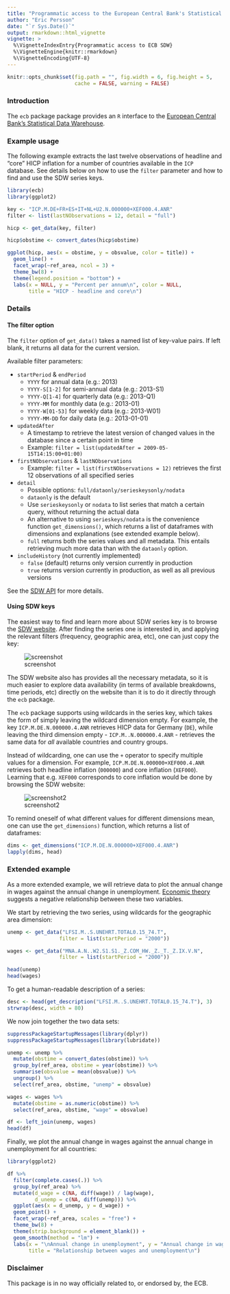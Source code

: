 ---
title: "Programmatic access to the European Central Bank's Statistical Data Warehouse (SDW)"
author: "Eric Persson"
date: "`r Sys.Date()`"
output: rmarkdown::html_vignette
vignette: >
  %\VignetteIndexEntry{Programmatic access to ECB SDW}
  %\VignetteEngine{knitr::rmarkdown}
  %\VignetteEncoding{UTF-8}
---

```{r options, echo=FALSE}
knitr::opts_chunk$set(fig.path = "", fig.width = 6, fig.height = 5, 
                      cache = FALSE, warning = FALSE)
```

### Introduction

The `ecb` package package provides an `R` interface to the [European Central Bank's Statistical Data Warehouse](https://sdw.ecb.europa.eu/).

### Example usage

The following example extracts the last twelve observations of headline and 
"core" HICP inflation for a number of countries available in the `ICP` database.
See details below on how to use the `filter` parameter and how to find and use
the SDW series keys.

```{r}
library(ecb)
library(ggplot2)
```

```{r hicp_plot, eval=FALSE}
key <- "ICP.M.DE+FR+ES+IT+NL+U2.N.000000+XEF000.4.ANR"
filter <- list(lastNObservations = 12, detail = "full")

hicp <- get_data(key, filter)

hicp$obstime <- convert_dates(hicp$obstime)

ggplot(hicp, aes(x = obstime, y = obsvalue, color = title)) +
  geom_line() +
  facet_wrap(~ref_area, ncol = 3) +
  theme_bw(8) +
  theme(legend.position = "bottom") +
  labs(x = NULL, y = "Percent per annum\n", color = NULL,
       title = "HICP - headline and core\n")
```

### Details

#### The filter option
The `filter` option of `get_data()` takes a named list of key-value pairs.
If left blank, it returns all data for the current version.

Available filter parameters:

* `startPeriod` & `endPeriod`
    * `YYYY` for annual data (e.g.: 2013)
    * `YYYY-S[1-2]` for semi-annual data (e.g.: 2013-S1)
    * `YYYY-Q[1-4]` for quarterly data (e.g.: 2013-Q1)
    * `YYYY-MM` for monthly data (e.g.: 2013-01)
    * `YYYY-W[01-53]` for weekly data (e.g.: 2013-W01)
    * `YYYY-MM-DD` for daily data (e.g.: 2013-01-01)
* `updatedAfter`
    * A timestamp to retrieve the latest version of changed values in the database since a certain point in time
   * Example: `filter = list(updatedAfter = 2009-05-15T14:15:00+01:00)`
* `firstNObservations` & `lastNObservations`
    * Example: `filter = list(firstNObservations = 12)` retrieves the first 12 observations of all specified series
* `detail`
    * Possible options: `full/dataonly/serieskeysonly/nodata`
    * `dataonly` is the default
    * Use `serieskeysonly` or `nodata` to list series that match a certain query, without returning the actual data
    * An alternative to using `serieskeys/nodata` is the convenience function `get_dimensions()`, which returns a list of dataframes with dimensions and explanations (see extended example below). 
    * `full` returns both the series values and all metadata. This entails retrieving much more data than with the `dataonly` option.
* `includeHistory` (not currently implemented)
    * `false` (default) returns only version currently in production
    * `true` returns version currently in production, as well as all previous versions

See the [SDW API](https://sdw-wsrest.ecb.europa.eu/) for more details.

#### Using SDW keys

The easiest way to find and learn more about SDW series key is to browse the
[SDW website](https://sdw.ecb.europa.eu/). After finding the series one is
interested in, and applying the relevant filters (frequency, geographic area,
etc), one can just copy the key:

![screenshot](screenshot.png)

The SDW website also has provides all the necessary metadata, so it is much 
easier to explore data availability (in terms of available breakdowns, time 
periods, etc) directly on the website than it is to do it directly through the 
`ecb` package.

The `ecb` package supports using wildcards in the series key, which takes the 
form of simply leaving the wildcard dimension empty. For example, the key 
`ICP.M.DE.N.000000.4.ANR` retrieves HICP data for Germany (`DE`), while leaving 
the third dimension empty - `ICP.M..N.000000.4.ANR` - retrieves the same data 
for *all* available countries and country groups.

Instead of wildcarding, one can use the `+` operator to specify multiple values
for a dimension. For example, `ICP.M.DE.N.000000+XEF000.4.ANR` retrieves both
headline inflation (`000000`) and core inflation (`XEF000`). Learning that e.g.
`XEF000` corresponds to core inflation would be done by browsing the SDW
website:

![screenshot2](screenshot2.png)

To remind oneself of what different values for different dimensions mean, one
can use the `get_dimensions)` function, which returns a list of dataframes:

```{r get_dimensions_example}
dims <- get_dimensions("ICP.M.DE.N.000000+XEF000.4.ANR")
lapply(dims, head)
```

### Extended example

As a more extended example, we will retrieve data to plot the annual change in
wages against the annual change in unemployment. [Economic
theory](https://en.wikipedia.org/wiki/Phillips_curve) suggests a negative
relationship between these two variables.

We start by retrieving the two series, using wildcards for the geographic area
dimension:

```{r retrieve_data}

unemp <- get_data("LFSI.M..S.UNEHRT.TOTAL0.15_74.T", 
                 filter = list(startPeriod = "2000"))

wages <- get_data("MNA.A.N..W2.S1.S1._Z.COM_HW._Z._T._Z.IX.V.N", 
                 filter = list(startPeriod = "2000"))

head(unemp)
head(wages)
```

To get a human-readable description of a series:

```{r get_description_example}
desc <- head(get_description("LFSI.M..S.UNEHRT.TOTAL0.15_74.T"), 3)
strwrap(desc, width = 80)
```

We now join together the two data sets:

```{r join_data}
suppressPackageStartupMessages(library(dplyr))
suppressPackageStartupMessages(library(lubridate))

unemp <- unemp %>% 
  mutate(obstime = convert_dates(obstime)) %>% 
  group_by(ref_area, obstime = year(obstime)) %>% 
  summarise(obsvalue = mean(obsvalue)) %>%
  ungroup() %>% 
  select(ref_area, obstime, "unemp" = obsvalue)

wages <- wages %>% 
  mutate(obstime = as.numeric(obstime)) %>% 
  select(ref_area, obstime, "wage" = obsvalue)

df <- left_join(unemp, wages)
head(df)
```

Finally, we plot the annual change in wages against the annual change in
unemployment for all countries:

```{r phillips_plot, fig.width = 7, fig.height = 6}
library(ggplot2)

df %>% 
  filter(complete.cases(.)) %>% 
  group_by(ref_area) %>% 
  mutate(d_wage = c(NA, diff(wage)) / lag(wage),
         d_unemp = c(NA, diff(unemp))) %>% 
  ggplot(aes(x = d_unemp, y = d_wage)) +
  geom_point() +
  facet_wrap(~ref_area, scales = "free") +
  theme_bw(8) +
  theme(strip.background = element_blank()) +
  geom_smooth(method = "lm") +
  labs(x = "\nAnnual change in unemployment", y = "Annual change in wages\n",
       title = "Relationship between wages and unemployment\n")
```

### Disclaimer

This package is in no way officially related to, or endorsed by, the ECB.